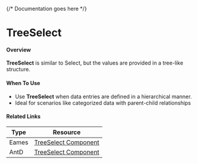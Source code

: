 

<Meta of={TreeSelectStories} />

{/* Documentation goes here */}

# TreeSelect
#### Overview
**TreeSelect** is similar to Select, but the values are provided in a tree-like structure.

#### **When To Use**
- Use **TreeSelect** when data entries are defined in a hierarchical manner.
- Ideal for scenarios like categorized data with parent-child relationships

#### Related Links

| Type  | Resource                                                                                                                                               |
| ----- | ------------------------------------------------------------------------------------------------------------------------------------------------------ |
| Eames | [TreeSelect Component](https://www.figma.com/design/veXnmignQnJz8StIq10VJ5/Eames-2.0---Foundations-%26-Components?node-id=396-13800&p=f&t=tFDp4mtk1zJJUroL-0) |
| AntD | [TreeSelect Component](https://ant.design/components/tree-select) |

<Canvas meta={TreeSelectStories.default} />
